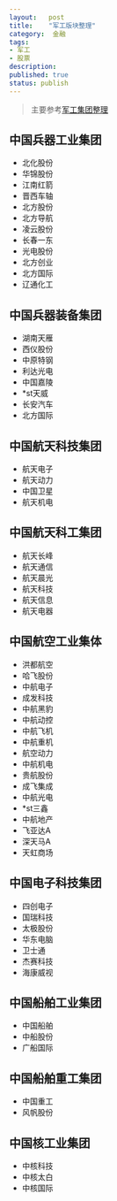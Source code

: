 ```yaml
---
layout:   post
title:    "军工版块整理"
category:  金融
tags:     
- 军工
- 股票
description: 
published: true
status: publish
---
```

> 主要参考[军工集团整理](http://xueqiu.com/8394881843/30619814)

## 中国兵器工业集团

- 北化股份  
- 华锦股份  
- 江南红箭  
- 晋西车轴 
- 北方股份 
- 北方导航                             
- 凌云股份 
- 长春一东 
- 光电股份 
- 北方创业 
- 北方国际 
- 辽通化工

## 中国兵器装备集团

- 湖南天雁 
- 西仪股份 
- 中原特钢 
- 利达光电 
- 中国嘉陵 
- *st天威                              
- 长安汽车 
- 北方国际

## 中国航天科技集团
- 航天电子 
- 航天动力 
- 中国卫星 
- 航天机电

## 中国航天科工集团
- 航天长峰 
- 航天通信 
- 航天晨光 
- 航天科技 
- 航天信息 
- 航天电器

## 中国航空工业集体
- 洪都航空 
- 哈飞股份 
- 中航电子 
- 成发科技 
- 中航黑豹 
- 中航动控
- 中航飞机  
- 中航重机 
- 航空动力 
- 中航机电 
- 贵航股份 
- 成飞集成
- 中航光电 
- *st三鑫 
- 中航地产 
- 飞亚达A  
- 深天马A  
- 天虹商场

## 中国电子科技集团
- 四创电子 
- 国瑞科技 
- 太极股份 
- 华东电脑 
- 卫士通 
- 杰赛科技
- 海康威视

## 中国船舶工业集团
- 中国船舶 
- 中船股份 
- 广船国际

## 中国船舶重工集团
- 中国重工 
- 风帆股份

## 中国核工业集团
- 中核科技 
- 中核太白 
- 中核国际
